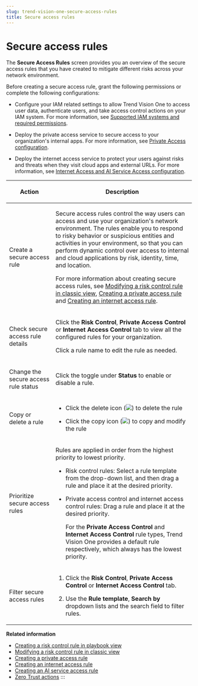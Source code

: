 ```yaml
---
slug: trend-vision-one-secure-access-rules
title: Secure access rules
---
```

# Secure access rules

The **Secure Access Rules** screen provides you an overview of the secure access rules that you have created to mitigate different risks across your network environment.

Before creating a secure access rule, grant the following permissions or complete the following configurations:

- Configure your IAM related settings to allow Trend Vision One to access user data, authenticate users, and take access control actions on your IAM system. For more information, see [Supported IAM systems and required permissions](iam-systems-required-permissions.mdx).

- Deploy the private access service to secure access to your organization's internal apps. For more information, see [Private Access configuration](private-access-configuration.mdx).

- Deploy the internet access service to protect your users against risks and threats when they visit cloud apps and external URLs. For more information, see [Internet Access and AI Service Access configuration](internet-access-configuration.mdx).

<table>
<colgroup>
<col style="width: 25%" />
<col style="width: 75%" />
</colgroup>
<thead>
<tr>
<th><p>Action</p></th>
<th><p>Description</p></th>
</tr>
</thead>
<tbody>
<tr>
<td><p>Create a secure access rule</p></td>
<td><p>Secure access rules control the way users can access and use your organization's network environment. The rules enable you to respond to risky behavior or suspicious entities and activities in your environment, so that you can perform dynamic control over access to internal and cloud applications by risk, identity, time, and location.</p>
<p>For more information about creating secure access rules, see <a href="trend-vision-one-modifying-risk-control-classic">Modifying a risk control rule in classic view</a>, <a href="trend-vision-one-creating-pac-rule">Creating a private access rule</a> and <a href="trend-vision-one-create-internet-access-rule">Creating an internet access rule</a>.</p></td>
</tr>
<tr>
<td><p>Check secure access rule details</p></td>
<td><p>Click the <strong>Risk Control</strong>, <strong>Private Access Control</strong> or <strong>Internet Access Control</strong> tab to view all the configured rules for your organization.</p>
<p>Click a rule name to edit the rule as needed.</p></td>
</tr>
<tr>
<td><p>Change the secure access rule status</p></td>
<td><p>Click the toggle under <strong>Status</strong> to enable or disable a rule.</p></td>
</tr>
<tr>
<td><p>Copy or delete a rule</p></td>
<td><ul>
<li><p>Click the delete icon (<img src="./images/trash_icon=GUID-47cf6867-6315-438e-8670-86ff36f22a28.webp" />) to delete the rule</p></li>
<li><p>Click the copy icon (<img src="./images/duplicate=e79af1b6-17af-40ad-b942-53ffb9e796d2.webp" />) to copy and modify the rule</p></li>
</ul></td>
</tr>
<tr>
<td><p>Prioritize secure access rules</p></td>
<td><p>Rules are applied in order from the highest priority to lowest priority.</p>
<ul>
<li><p>Risk control rules: Select a rule template from the drop-down list, and then drag a rule and place it at the desired priority.</p></li>
<li><p>Private access control and internet access control rules: Drag a rule and place it at the desired priority.</p>
<p>For the <strong>Private Access Control</strong> and <strong>Internet Access Control</strong> rule types, Trend Vision One provides a default rule respectively, which always has the lowest priority.</p></li>
</ul></td>
</tr>
<tr>
<td><p>Filter secure access rules</p></td>
<td><ol>
<li><p>Click the <strong>Risk Control</strong>, <strong>Private Access Control</strong> or <strong>Internet Access Control</strong> tab.</p></li>
<li><p>Use the <strong>Rule template</strong>, <strong>Search by</strong> dropdown lists and the search field to filter rules.</p></li>
</ol></td>
</tr>
</tbody>
</table>

**Related information**

- [Creating a risk control rule in playbook view](risk-control-rule-playbook.md "Automate risk management in your environment.")
- [Modifying a risk control rule in classic view](modifying-risk-control-classic.md "Modify a risk control rule in classic view.")
- [Creating a private access rule](creating-pac-rule.md "Configure a private access rule to control access to your organization's internal apps based on user, device, time, and location.")
- [Creating an internet access rule](create-internet-access-rule.md "Configure an internet access rule to protect your users' internet access whether they are on or off your corporate network.")
- [Creating an AI service access rule](ai-service-access-rule.md "Configure an AI service access rule to control user access to web-based AI services and monitor for sensitive or inappropriate content.")
- [Zero Trust actions](zero-trust-actions.md "Response actions allow you to directly respond to risks without leaving the Trend Vision One console.")
:::
